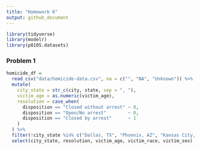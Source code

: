 ```yaml
---
title: "Homework 6"
output: github_document
---
```


```r
library(tidyverse)
library(modelr)
library(p8105.datasets)
```

### Problem 1

```r
homicide_df =
  read_csv("data/homicide-data.csv", na = c("", "NA", "Unknown")) %>%
  mutate(
    city_state = str_c(city, state, sep = ", "),
    victim_age = as.numeric(victim_age),
    resolution = case_when(
      disposition == "Closed without arrest" ~ 0,
      disposition == "Open/No arrest"        ~ 0,
      disposition == "Closed by arrest"      ~ 1
    )
  ) %>%
  filter(!city_state %in% c("Dallas, TX", "Phoenix, AZ", "Kansas City, MO", "Tulsa, AL")) %>%
  select(city_state, resolution, victim_age, victim_race, victim_sex)
```

